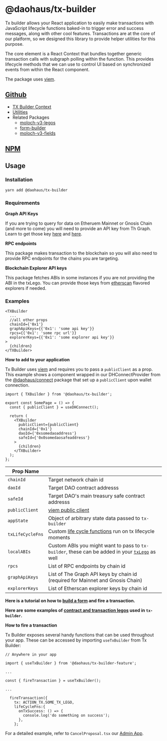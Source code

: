 # @daohaus/tx-builder

Tx builder allows your React application to easily make transactions with JavaScript lifecycle functions baked-in to trigger error and success messages, along with other cool features. Transactions are at the core of our platform, so we designed this library to provide helper utilities for this purpose.

The core element is a React Context that bundles together generic transaction calls with subgraph polling within the function. This provides lifecycle methods that we can use to control UI based on synchronized events from within the React component.

The package uses [viem](https://viem.sh/).

## [Github](https://github.com/HausDAO/monorepo/tree/develop/libs/tx-builder)

- [TX Builder Context](https://github.com/HausDAO/monorepo/blob/develop/libs/tx-builder/src/TXBuilder.tsx)
- [Utilities](https://github.com/HausDAO/monorepo/tree/develop/libs/tx-builder/src/utils)
- Related Packages
  - [moloch-v3-legos](/sdk/react/moloch-v3-legos)
  - [form-builder](/sdk/react/form-builder)
  - [moloch-v3-fields](/sdk/react/moloch-v3-fields)

## [NPM](https://www.npmjs.com/package/@daohaus/tx-builder)

## Usage

### Installation

```bash
yarn add @daohaus/tx-builder
```

### Requirements

**Graph API Keys**

If you are trying to query for data on Etheruem Mainnet or Gnosis Chain (and more to come) you will need to provide an API key from Th Graph. Learn to get those key [here](https://thegraph.com/docs/en/querying/managing-api-keys/) and [here](https://thegraph.com/studio/apikeys/).

**RPC endpoints**

This package makes transaction to the blockchain so you will also need to provide RPC endpoints for the chains you are targeting.

**Blockchain Explorer API keys**

This package fetches ABIs in some instances if you are not providing the ABI in the txLego. You can provide those keys from [etherscan](https://docs.etherscan.io/) flavored explorers if needed.

### Examples

```tsx
<TXBuilder
  ...
  //all other props
  chainId={'0x1'}
  graphApiKeys={{'0x1': 'some api key'}}
  rpcs={{'0x1': 'some rpc url'}}
  explorerKeys={{'0x1': 'some explorer api key'}}
>
  {children}
</TXBuilder>
```

**How to add to your application**

Tx Builder uses [viem](https://viem.sh/) and requires you to pass a `publicClient` as a prop. This example shows a component wrapped in our DHConnectProvider from the [@daohaus/connect](/sdk/react/connect) package that set up a `publicClient` upon wallet connection.

```tsx
import { TXBuilder } from '@daohaus/tx-builder';

export const SomePage = () => {
  const { publicClient } = useDHConnect();

  return (
    <TXBuilder
      publicClient={publicClient}
      chainId={'0x1'}
      daoId={'0xsomedaoaddress'}
      safeId={'0x0somedaosafeaddress'}
    >
      {children}
    </TXBuilder>
  );
};
```

| Prop Name        |                                                                                                                                                       |
| ---------------- | ----------------------------------------------------------------------------------------------------------------------------------------------------- |
| `chainId`        | Target network chain id                                                                                                                               |
| `daoId`          | Target DAO contract addresss                                                                                                                          |
| `safeId`         | Target DAO's main treasury safe contract addresss                                                                                                     |
| `publicClient`   | [viem public client](https://viem.sh/docs/clients/public.html)                                                                                        |
| `appState`       | Object of arbitrary state data passed to `tx-builder`                                                                                                 |
| `txLifeCycleFns` | Custom [life cycle functions](https://github.com/HausDAO/monorepo/blob/develop/libs/tx-builder/src/utils/lifeCycleFns.ts) run on tx lifecycle moments |
| `localABIs`      | Custom ABIs you might want to pass to `tx-builder`, these can be added in your [`txLego`](/sdk/react/moloch-v3-legos/transaction) as well             |
| `rpcs`           | List of RPC endpoints by chain id                                                                                                                     |
| `graphApiKeys`   | List of The Graph API keys by chain id (required for Mainnet and Gnosis Chain)                                                                        |
| `explorerKeys`   | List of Etherscan explorer keys by chain id                                                                                                           |

**Here is a tutorial on how to [build a form](/quickstart/form) and fire a transaction.**

**Here are some examples of [contract and transaction legos](/sdk/react/moloch-v3-legos#examples) used in `tx-builder`.**

**How to fire a transaction**

Tx Builder exposes several handy functions that can be used throughout your app. These can be accessed by importing `useTxBuilder` from Tx Builder:

```tsx
// Anywhere in your app

import { useTxBuilder } from '@daohaus/tx-builder-feature';

...

const { fireTransaction } = useTxBuilder();

...

  fireTransaction({
    tx: ACTION_TX.SOME_TX_LEGO,
    lifeCycleFns:{
      onTxSuccess: () => {
        console.log('do something on success');
      },
    };

```

For a detailed example, refer to `CancelProposal.tsx` our [Admin App](https://github.com/HausDAO/monorepo/blob/develop/apps/admin/src/components/CancelProposal.tsx).
